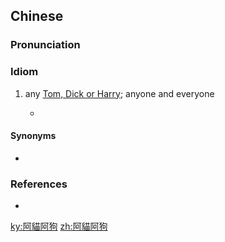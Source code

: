 {{also|阿猫阿狗}}
==Chinese==
{{zh-forms|s=阿猫阿狗}}

===Pronunciation===
{{zh-pron
|m=āmāo'āgǒu
|c=aa3 maau1 aa3 gau2
|w=4aq mau aq keu
|cat=id
}}

===Idiom===
{{zh-idiom}}

# {{lb|zh|pejorative}} any [[Tom, Dick or Harry]]; anyone and everyone
#* {{zh-x|^我們 要 明白 這樣 一個 道理，世上 沒有 絕對 完美 的 安排，想 為 某個 安排 挑{tiāo} 幾 個 毛病 出來 是 阿貓阿狗 都 能 幹{gàn} 的 事|We should know that there is no such thing as a perfect plan; '''any Tom, Dick or Harry''' can find a few faults along the way.|ref='''2005:''' {{lang|zh|曹林}} (Cao Lin), [http://news.xinhuanet.com/comments/2005-01/13/content_2454239.htm {{lang|zh|春节改期：传统面前的自作聪明}}]}}

====Synonyms====
* {{zh-l|阿狗阿貓}}

===References===
* {{cite-book|last=|first=|authorlink=|coauthors=|year=2007|title=[[w:Hanyu Da Cidian|Hanyu Da Cidian 3.0]]|language=Mandarin|publisher=[[w:Commercial Press|Commercial Press]]|location=[[Hong Kong]]|isbn=9789620702778}}

[[ky:阿貓阿狗]]
[[zh:阿貓阿狗]]